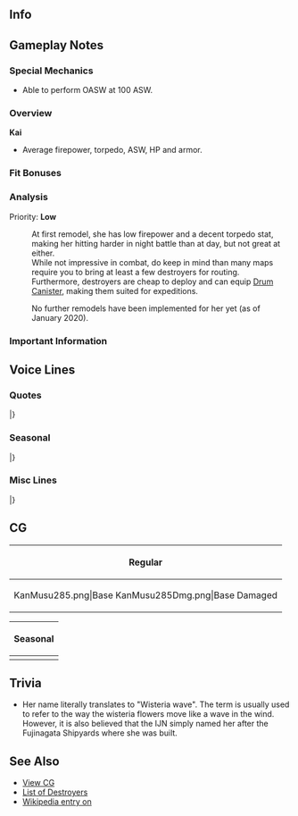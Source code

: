 ==Info==
{{KanmusuInfo|285}}
{{KanmusuInfo|285a}}

==Gameplay Notes==
===Special Mechanics===
* Able to perform OASW at 100 ASW.

===Overview===
'''Kai'''
* Average firepower, torpedo, ASW, HP and armor.  

===Fit Bonuses===
{{:{{BASEPAGENAME}}/Equipment Bonuses}}
{{clear}}

===Analysis===
Priority: '''Low'''

:At first remodel, she has low firepower and a decent torpedo stat, making her hitting harder in night battle than at day, but not great at either.
:While not impressive in combat, do keep in mind than many maps require you to bring at least a few destroyers for routing.
:Furthermore, destroyers are cheap to deploy and can equip [[Drum Canister]], making them suited for expeditions.

:No further remodels have been implemented for her yet (as of January 2020).

===Important Information===

==Voice Lines==
===Quotes===
{{ShipquoteHeader}}
{{ShipquoteKai
|scenario = Introduction
|origin = お疲れ！夕雲型十一番艦、藤波よ。司令、よろしくね！
|translation = I finally made it! I'm the 11th ship of the Yuugumo-class, Fujinami!  Nice to meet you, Commander!
|audio = Fujinami-Intro.mp3
}}
{{ShipquoteKai
|scenario = Introduction
|kai = yes
|origin = お疲れ！夕雲型十一番艦、藤波よ。司令、今日も、もち、頑張ろっか？ 
|translation = I finally made it! I'm the 11th Ship of the Yuugumo-class, Fujinami. Shall we do our very best today too, Commander?
|audio = FujinamiKai-Intro.mp3
}}
{{ShipquoteKai
|scenario = Library
|origin =艦隊型駆逐艦の決定版、夕雲型の十一番艦、藤波だよ。
三十二駆、そして十一水戦でデビューしたんだ。かなり状況は良くなかったけど、できる限り頑張ったよ。
最後は華の二水戦で、艦隊決戦、捷一号作戦に参加した…うん…辛かったな。でも、やれるだけはやったんだ。覚えておいてね！
|translation = I'm the last word in fleet destroyers and 11th ship of the Yuugumo-class, Fujinami. 
I made my debut in DesDiv32 and then DesRon11. The situation was pretty bad, but I still did the best that I could.
At the end, I participated in the decisive battle of Operation Sho-go 1 with the best DesRon2.<ref>[https://ja.wikipedia.org/wiki/%E6%8D%B7%E5%8F%B7%E4%BD%9C%E6%88%A6 Operation Sho-go] was the IJN's plan to turn the tide against the US that had 4 parts to it. Sho-go 1 was focused on the Philippines and was the plan for the [https://en.wikipedia.org/wiki/Battle_of_Leyte_Gulf Battle of Leyte Gulf]. The 'decisive battle' she is referring to is the [https://en.wikipedia.org/wiki/Battle_off_Samar Battle off Samar].</ref> Yeah... It was really difficult. But I did the best I could. Remember that!
|audio = Fujinami-Library.mp3
}}
{{ShipquoteKai
|scenario = Secretary 1
|origin = なぁに？藤波、呼んだ？
|translation =  What is it? Did you call me?
|audio = Fujinami-Sec1.mp3
}}
{{ShipquoteKai
|scenario = Secretary 2
|origin = あー、もう。忙しいのに。
|translation =  Ah, jeez. I'm busy.
|audio = Fujinami-Sec2.mp3
}}
{{ShipquoteKai
|scenario = Secretary 2
|kai = yes
|origin = あー、もう、今忙しいのに…あとで。 
|translation =  Ah, jeez.  I'm busy now... I'll talk to you later.
|audio = FujinamiKai-Sec2.mp3
}}
{{ShipquoteKai
|scenario = Secretary 3
|origin =あぁ、もう！…んとに、忙しいだから！え？新しい任務？今、司令のためにやってんのに！もうぅぅ！
|translation = Aah...jeez! I'm really busy! Eh? A new mission? But I'm already doing work for you, Commander. Jeeez!
|audio = Fujinami-Sec3.mp3
}}
{{ShipquoteKai
|scenario = Secretary 3
|kai = yes
|origin = あぁ、もう！…んとに、藤波、今忙しいんだから。もぉー、ほんっとにぃ。…司令、今じゃなきゃ…ダメなの？ 
|translation = Aah...jeez! I'm really busy right now!  Jeez, seriously... Can't this wait, Commander?
|audio = FujinamiKai-Sec3.mp3
}}
{{ShipquoteKai
|scenario = Secretary Idle
|origin = 司令は……あー、何か忙しそ。じゃ……ん？あ！沖ー、沖ちんてばー！あ、やほー。元気してる？あそう、そうなんだ。きひひひっ、まぁ、良いけどね。ま沖ちんも頑張んなよ。大丈夫だって。
|translation = Commander you...Ah, you look busy. Then... Hmmm? Ah, i-it's Okichin~! Ah, hi~ How are you? I see, is that so. Kihihihi~ Well, that's good then. I guess you're doing your best too. That's fine.<ref>Okichin is Okinami.</ref> 
|audio = Fujinami-SecIdle.mp3
}}
{{ShipquoteKai
|scenario = Secretary (Married)
|origin = 司令、ちょっと顔色が悪いけど…ん、そう…なんが暖かい物で入れようか？持ってく。はい、熱いから、気を付けてよ！あ、もう、言ったのに！ん…
|translation = You don't look so good, Commander... Hmm, I see... Should I get you something warm? I'll go get something. Here, it's hot so be careful!  Ah...jeez, I just told you to be careful! Ngh....
|audio = Fujinami-SecMarried.mp3
}}
{{ShipquoteKai
|scenario = Wedding
|origin = あ、もう、本当に忙しいんだから。艦隊決戦でしょう？護衛に輸送作戦。あと遠征も。だから…え？これ、藤波に？うわ、綺麗。本当に…いいの？そうか。
|translation = Ah, jeez, I'm really busy now. There's the decisive battle remember? Then escorts for transport operations. Then exercises. That's why... Eh? Is this for me? Wow, it's beautiful. Is this... really fine? I see.
|audio = Fujinami-Wedding.mp3
}}
{{ShipquoteKai
|scenario = Player's Score
|origin = 情報か。まあ、それは大事。もち。
|translation = Intelligence huh. Well, that is important. Definitely.
|audio = Fujinami-PlayerScore.mp3
}}
{{ShipquoteKai
|scenario = Joining the Fleet
|origin = 第二水雷戦隊、藤波、出撃します。…行くぞっ！
|translation = 2nd Torpedo Squadron, Fujinami, sortieing.... Let's go!
|audio = Fujinami-JoinFleet.mp3
}}
{{ShipquoteKai
|scenario = Equipment 1
|origin = いいね。……いいよ。
|translation = Pretty good... This is good.
|audio = Fujinami-Equip1.mp3
}}
{{ShipquoteKai
|scenario = Equipment 1
|kai = yes
|origin = あり、かな？ これ、いいねぇ。 
|translation = I guess this works? This is pretty good.
|audio = FujinamiKai-Equip1.mp3
}}
{{ShipquoteKai
|scenario = Equipment 2
|origin = いっひひっ。好きっ、かな？
|translation = Ehehehe~ I guess I like this?
|audio = Fujinami-Equip2.mp3
}}
{{ShipquoteKai
|scenario = Equipment 3
|origin = いいよねぇ。ごち！
|translation = This is pretty good. What a treat!
|audio = Fujinami-Equip3.mp3
}}
{{ShipquoteKai
|scenario = Supply
|origin = ごち、貰っとく。ありがとー
|translation = I accept this treat. Thanks~
|audio = Fujinami-Supply.mp3
}}
{{ShipquoteKai
|scenario = Docking (Minor Damage)
|origin = やっばー…ちょっとお風呂ね？
|translation = Not Goood.... I'll take a short bath alright?
|audio = Fujinami-DockMinor.mp3
}}
{{ShipquoteKai
|scenario = Docking (Major Damage)
|origin = ふーんふふーん♪…覗いたら駄目だから！ 司令、いーい！？
|translation = Fuunfufuun... No peeking! Got that, Commander?
|audio = Fujinami-DockMajor.mp3
}}
{{ShipquoteKai
|scenario = Construction
|origin = 建造、終わった。
|translation = Construction has ended.
|audio = Fujinami-Construction.mp3
}}
{{ShipquoteKai
|scenario = Returning from Sortie
|origin = 艦隊、戻ったよ。無事で何より、でーしょ？
|translation = The fleet is back. All that matters is we're back safely right?
|audio = Fujinami-SortieReturn.mp3
}}
{{ShipquoteKai
|scenario = Starting a Sortie
|origin = 三十二駆、藤波、抜錨。 いい、はーまーなーみっ？ 着いてきてね。
|translation = DesDiv32 Fujinami, setting sail! Ready, Ha-ma-na-mi? Follow me.
|audio = Fujinami-Sortie.mp3
}}
{{ShipquoteKai
|scenario = Starting a Battle
|origin = 敵艦隊見ゆ。さあ、みんな。突っ込むからね……っ！
|translation = Enemy fleet spotted. Alright, everyone. Let's charge in!
|audio = Fujinami-BattleStart.mp3
}}
{{ShipquoteKai
|scenario = Attack
|origin = 撃ち方…始めっ〜
|translation = Open... fire~!
|audio = Fujinami-Attack.mp3
}}
{{ShipquoteKai
|scenario = Night Battle Attack 
|origin = 負けるかぁっ〜！
|translation = I'm not losing~!
|audio = Fujinami-NightAttack.mp3
}}
{{ShipquoteKai
|scenario = Night Battle
|origin = 夜は、五月蝿い敵機がいないから好き。今のうちに仕留める！ 続いて。
|translation =  I like the night because there are no annoying enemy planes. There's nothing that can bring me down now! Follow me.<ref>She was sunk by bombers.</ref>
|audio = Fujinami-NightBattle.mp3
}}
{{ShipquoteKai
|scenario = MVP
|origin = え？そーなんだ、藤波が？そっ、か。いいんじゃない？きっひひひっ。いいよね？うん。
|translation = Eh? So I'm the one? I see~. Isn't this fine? Kihihihihi~ It's fine right? Yup!
|audio = Fujinami-MVP.mp3
}}
{{ShipquoteKai
|scenario = Minor Damage 1
|origin = ぎやぁーっ！こんのお……
|translation = Kyaah! You...
|audio = Fujinami-MinorDamage1.mp3
}}
{{ShipquoteKai
|scenario = Minor Damage 2
|origin = ぐあ…！こんなの…！
|translation =  Gah! Something like this...!
|audio = Fujinami-MinorDamage2.mp3
}}
{{ShipquoteKai
|scenario = Major Damage
|origin = ちっくしょお…！こんなの…こんなの…まだ、藤波…沈むもんか！
|translation = Damnit...! I won't... I won't... be sunk by... something like this!
|audio = Fujinami-MajorDamage.mp3
}}
{{ShipquoteKai
|scenario = Sunk
|origin = 沈むのか…ねえ…見ててね…藤波が消えていくとこ…見届けて…いて…ね…
|translation = I'm sinking huh... Hey... watch me... Please watch me disappear with your own eyes...<ref>There were no witnesses to Fujinami's sinking.</ref>
|audio = Fujinami-Sinking.mp3
}}
|} <references/>

{{clear}}

===Seasonal===
{{SeasonalHeaderOld}}
{{SeasonalQuote
|scenario = [[Seasonal/White_Day_2017|White Day 2017]]
|origin = えぇ、藤波、今年渡してないけど、いいの？そう？じゃあ、貰っとくね。来年、期待してて。
|translation =	Eh, I didn’t give you anything this year; is this fine? Really? Then, I’ll accept. Expect something next year.
|audio = Fujinami_White_Day_2017.mp3
|notes = 
}}
{{SeasonalQuote
|scenario = [[Seasonal/Coming_of_Spring_2017|Spring 2017]]
|origin = お花見の季節か。おき！おきちんっとか、お花見どうするの？えぇ、長波姉たちと？…あぁ、それ行きたいかもしれない。もちいいよね？
|translation =	It’s the season for cherry blossom viewing. Oki~! What are you doing for cherry blossom viewing, Okichin? Eh, with Naganami-neesan and the others? …Ah, I feel like coming along too. That’s definitely fine right?
|audio = Fujinami_Spring_2017_Sec1.mp3
|notes = 
}}
{{SeasonalQuote
|scenario = [[Seasonal/Fourth_Anniversary|4th Anniversary]]
|origin = 艦隊は……四周年なんだぁ。五年目に入るって事だよね。うん……そうなんだぁ。凄いね。司令、おめでと。藤波も頑張る。もち！
|translation =	It’s the fleet’s… 4th Anniversary. That means we’re entering the 5th year. Yeah… that’s right. Amazing. Congratulations, Commander. I’ll work hard too. Definitely!
|audio = Fujinami_4th_Anniversary_Sec1_2017.mp3
|notes = 
}}
{{SeasonalQuote
|scenario = [[Seasonal/Rainy_Season_2017|Rainy Season 2017]]
|origin = よく降るねぇ…まあ、しかったないけど。あぁ、その傘かわいい。傘もよく見る楽しいねえ。
|translation =	It’s really coming down… Well, it can’t be helped. Ah, that umbrella is cute. It’s pretty fun looking at umbrellas.
|audio = Fujinami_Rainy_Season_Sec1_2017.mp3
|notes = 
}}
{{SeasonalQuote
|scenario = [[Seasonal/Early_Summer_2017|Early Summer 2017]]
|origin = あぁ、夏祭りか？もち行きたい。浴衣、だそうきよう。ん、いよいしょ…ん…えっと…こんな感じで…あ、朝霜っち、き、きつけ手伝ってよう！
|translation =	Ah, a summer festival? Of course I’ll go. I need to put on a yukata. Hmm, let’s see here… Hmm… Ummm… Something like this… A-asashimocchi, I-I need a hand!
|audio = Fujinami_Sec1_Summer_2017.mp3
|notes = 
}}
{{SeasonalQuote
|scenario = [[Seasonal/Summer_2017|Midsummer 2017]]
|origin = あぁ、夏祭りか？もち行きたい。浴衣、だそうきよう。ん、いよいしょ…ん…えっと…こんな感じで…あ、朝霜っち、き、きつけ手伝ってよう！これで、いいかな？
|translation =	Ah, a summer festival? Of course I’ll go. I need to put on a yukata. Hmm, let’s see here… Hmm… Ummm… Something like this… A-asashimocchi, I-I need a hand! Is this fine now?
|audio = Fujinami_Sec1_Midsummer_2017.mp3
|notes = 
}}
{{SeasonalQuote
|scenario = [[Seasonal/Late_Autumn_2017|Late Autumn 2017]]
|origin = 何、司令、読んだ？藤浪これからちょっとお出掛けだけど。
|translation =	What is it, Commander? Did you call? I was just about to go out.
|audio = Fujinami_Late_Autumn_2017_Sec1.mp3
|notes = Secretary 1
}}
{{SeasonalQuote
|scenario = [[Seasonal/Late_Autumn_2017|Late Autumn 2017]]
|origin = お出掛けの時はおしゃれ、もち！でも少し寒くなってきたから、上着もきたくる…かな。
|translation =	You definitely need to dress up when going out! But it’s gotten a bit colder so I should probably wear my… coat.
|audio = Fujinami_Late_Autumn_2017_Sec2.mp3
|notes = Secretary 2
}}
{{SeasonalQuote
|scenario = [[Seasonal/Late_Autumn_2017|Late Autumn 2017]]
|origin = あぁ、もう、っとに。藤浪、秋は忙しいから！あぁ、鳥海さん？はい、藤浪を履いてきます、もち。きっと、きっとです。
|translation =	Ah, jeez, really. I’m so busy during autumn! Ah, Choukai? Yes, I’ll definitely come back. I’m super sure of it.
|audio = Fujinami_Late_Autumn_2017_Sec3.mp3
|notes = Secretary 3
}}
{{SeasonalQuote
|scenario = [[Seasonal/Christmas_2017|Christmas 2017]]
|origin = ちょ、鳥海さん、このケーキ、どうぞ！お、美味しいですか？よかったぁ。あ、あの…これも…
|translation =	Pl-please have some of this cake, Choukai! I-is it delicious? Great. Uh-umm… try this too…
|audio = Fujinami_Christmas_Sec1.mp3
|notes = Secretary 1
}}
{{SeasonalQuote
|scenario = [[Seasonal/Christmas_2017|Christmas 2017]]
|origin = うわぁ、司令！今藤波忙しいのに…。ん、でも…いいや。司令もこのケーキどうぞ！うひひ、おいしいよね？もち！
|translation =	Whoa, Commander! I’m busy now… Mmm, but… that’s fine. Try some of this cake too, Commander! Uhihi, it’s delicious right? Of course!
|audio = Fujinami_Christmas_Sec2.mp3
|notes = Secretary 2
}}
{{SeasonalQuote
|scenario = [[Seasonal/New_Year_2018|New Year 2018]]
|origin = あけましておめでと！司令、今年も、頑張ろうっか。うん。じゃあ、お年玉下さい！いひひぃ、もち！
|translation =	Happy New Year! I’ll work hard this year too, Commander. Yup. So, gimme some New Year’s money! Ihihi, of course!
|audio = Fujinami_New_Years_2018_Sec1.mp3
|notes = 
}}
{{SeasonalQuote
|scenario = [[Seasonal/Setsubun_2018|Setsubun 2018]]
|origin = えっと、私たちの鬼役は…鳥海さん？...じゃなくて、能代さんか？じゃ...いいの...か・な！えい！えーい！だ...やばっ！沖っち、逃げるよ！
|translation =	Ummm, the person playing our Oni is… Choukai? …That’s not it. Noshiro? Well… that’s fine… then! Take this! And thiiiis! Ah… Uhoh! Let’s scram, Okicchi!
|audio = Fujinami_Setsubun_2018_Sec1.mp3
|notes = 
}}
{{SeasonalQuote
|scenario = [[Seasonal/Valentine%27s_Day_2018|Valentine’s Day 2018]]
|origin = 司令、これ、上げる。もち手作り。当然！
|translation =	This is for you, Commander. It’s definitely hand made. Totally!
|audio = Fujinami_Valentines_2018_Sec_1.mp3
|notes = 
}}
{{SeasonalQuote
|scenario = [[Seasonal/White_Day_2018|White Day 2018]]
|origin = そうか、藤浪、今年はちゃんと良いしたしね。じゃぁ、ありがたくもらっとくね、もち。
|translation =	Yup, I did it properly this year. So I’ll gladly accept this.
|audio = Fujinami_White_Day_2018_Sec1.mp3
|notes = 
}}
{{SeasonalQuote
|scenario = [[Seasonal/Fifth_Anniversary|5th Anniversary]]
|origin = 艦隊は、五周年なんだ。ってことは、六年目に入るってことだよね。ん、そうなんだ。すごいね。…司令、おめでとう。藤浪、今年も頑張る、もち！
|translation =	It’s the fleet’s 5th Anniversary. That means we’re entering our 6th year. Hmm, I see. …Congratulations, Commander. I’ll definitely work hard this year!
|audio = Fujinami_5th_Anniversary_Sec1.mp3
|notes = 
}}
{{SeasonalQuote
|scenario = [[Seasonal/Saury_2018|Saury 2018]]
|origin = はまっち、秋刀魚祭りだよ。藤波も、もち参加。一緒に行くよね？
|translation =	It's the Saury Festival, Hamacchi. I'll definitely be joining in too. You'll come with me right?
|audio = Fujinami_Sec1_Saury_2018.mp3
|notes = 
}}
{{SeasonalQuote
|scenario = [[Seasonal/Late_Autumn_2018|Late Autumn 2018]]
|origin = あぁ、はまっち。これ？うん、動画撮影の準備だよ。ニュース映画みたいな。違う、違う、なんか鳥海さんから言われて、こんなの。そうだ、はまっちも手伝って。もちいいよね？うん、ありがとう。
|translation =	Ah, Hamacchi. This? Yeah, I'm getting the preparations done for a filming. For something like a news programme. No, no, Choukai taught me to do it kinda like this. I know, help me out, Hamacchi. It's definitely fine right? Yup, thanks.
|audio = Fujinami_Late_Autumn_2018_Sec1.mp3
|notes = 
}}
{{SeasonalQuote
|scenario = [[Seasonal/Sixth_Anniversary|6th Anniversary]]
|origin = えぇ、艦隊は六周年なの？次は七年目ってことだよね。ん、そうなんだ。ちょっとすごいね。司令、おめでとう。藤波、これからも頑張る。もち！
|translation =	Eh, it's the fleet's 6th Anniversary? That means this year is the 7th year. That's kinda amazing. Commander, congrats. I'll keep on working hard. Definitely!
|audio = Fujinami_6th_Anniversary_Sec2.mp3
|notes = Secretary 2
}}
{{SeasonalQuote
|scenario = [[Seasonal/Summer_2019|Summer 2019]]
|origin = そうだよ、梅雨が明ければ、夏。もち!
|translation =	That's right, once the rainy season is over, it's summer. Of course it is!
|audio = Fujinami_Summer_2019_Sec1.mp3
|notes = Secretary 1
}}
{{SeasonalQuote
|scenario = [[Seasonal/Summer_2019|Summer 2019]]
|origin = Play	夏といえば、夏祭りだよね？浴衣度さなきゃ。えっと…どこにしまったか……なぁ、ここか！？……ちがう…あれ？どこだ？
|translation =	When you think of summer, summer festivals come to mind right? I'll have to put on a yukata. Hmmm... where did I put it... Aha, here!? ...It wasn't there... Huh? Where is it?
|audio = Fujinami_Summer_2019_Sec2.mp3
|notes = Secretary 2
}}
{{SeasonalQuote
|scenario = [[Seasonal/Autumn_2019|Autumn 2019]]
|origin = 戦略機動ね。もち！大坂からがあってもいいよね？大坂からだっと…陸路かーな？
|translation =	A strategic maneouver? Alright! We'll be coming from Oosaka right? Coming from Oosaka... we'll take the land route.
|audio = Fujinami_Autumn_2019_Sec1.mp3
|notes = Secretary 1.
}}
{{SeasonalQuote
|scenario = [[Seasonal/Autumn_2019|Autumn 2019]]
|origin = 藤浪も行ってみようかーな？呉！呉鎮守府！
|translation =	Shall I come along too? Kure！ Kure Naval District！
|audio = Fujinami_Autumn_2019_Sec1.mp3
|notes = Secretary 2. Kure 130th Anniversary Collaboration line.
}}
{{SeasonalQuote
|scenario = [[Seasonal/Saury_2019|Saury 2019]]
|origin = 呉？楽しかったよ、もち！あとね、美味しかった。食べ過ぎちゃった。ちょっとダイエットしなきゃ。
|translation =	Kure? It was lots of fun! Also, there were lots of delicious things too. I think I ate too much. I probably need to go on a bit of a diet.
|audio = Fujinami_Saury_2019_Sec2.mp3
|notes = Secretary 2. Kure 130th Anniversary Collaboration line.
}}
{{SeasonalQuote
|scenario = [[Seasonal/Hinamatsuri_2020|Hinamatsuri 2020]]
|origin = 	ハマっち、元気だして。大丈夫だよ。もち！
|translation =	Hamacchi, cheer up. It'll be fine. I'm sure of it!
|audio = Fujinami_Hinamatsuri_2020_Secretary_2.mp3
|notes = Secretary 2
}}
{{SeasonalQuote
|scenario = [[Seasonal/Valentine%27s_Day_2020|Valentine's Day 2020]]
|origin = 	うん、ハヤちん、これくれるんだ？ありがとう。あぁ？もち食べるよ。
|translation =	Oh, Haya-chin, is this for me? Thanks. Ah? Of course I'll eat it.
|audio = Fujinami_Valentines_2020_Secretary_2.mp3
|notes = Secretary 2
}}
{{SeasonalQuote
|scenario = [[Seasonal/Seventh_Anniversary|7th Anniversary]]
|origin = 艦隊は…そうか、もう七周年なんだ。てことは、八年目に入るって事だよね？今は色々大変だけど、頑張ろう。藤波も頑張る。もち！
|translation =	It's the fleet's... I see, it's the 7th Anniversary. That means we're entering our 8th year? You've been through a lot but managed to pull through. I'll do my best too. For sure!
|audio = Fujinami_7th_Anniversary_Secretary_1.mp3
|notes = Secretary 1
}}
{{SeasonalQuote
|scenario = [[Seasonal/Seventh_Anniversary|7th Anniversary]]
|origin = 藤波はお家にいるよ。ここが藤波のお家だし。もち！
|translation =	I'm already home. This is my home after all. It is!
|audio = Fujinami_7th_Anniversary_Secretary_2.mp3
|notes = Secretary 2
}}
{{SeasonalQuote
|scenario = [[Seasonal/Seventh_Anniversary|7th Anniversary]]
|origin = こんな時だけに…負けるかぁっ〜！
|translation =	I won't lose... especially at a time like thiiiiis!
|audio = Fujinami_7th_Anniversary_Night_Attack.mp3
|notes = Night Attack
}}
{{SeasonalQuote
|scenario = [[Seasonal/Autumn_2020|Autumn 2020]]
|origin = ハヤちんもハマちんも行く？いいよ。みんなで行こう。もち！
|translation =	Haya-chin, Hama-chin, you two are going too? Alright. Let's all go together. For sure!
|audio = Fujinami_Autumn_2020_Secretary_1.mp3
|notes = 
}}
{{SeasonalQuote
|scenario = [[Seasonal/Eighth_Anniversary|8th Anniversary]]
|origin = 艦隊は、八周年なんだ。九年目に入るってことだよね？なんだかすごいよね。司令、おめでとう。藤浪も頑張る。もち！
|translation =	So it's the fleet's 8th Anniversary. That means we're in our 9th year, right? That's kinda amazing. Commander, congrats. I'll work hard too. For sure!
|audio = Fujinami_8th Anniversary_Secretary_1.mp3
|notes = 
}}
|}<references/>

{{clear}}

===Misc Lines===
{{SeasonalHeaderOld}}
{{SeasonalQuote
|scenario = [[Seasonal/Final_Battle|Final Battle 2017]]
|origin = なに、司令？呼んだ？藤波、何気には、もの凄く真剣に色々準備して忙しいんだけど。
|translation =	What is it, Commander? Did you call? I’ve suddenly been seriously busy doing all sorts of preparations. 
|audio = Fujinami_ShoGo_2017_Sec1.mp3
|notes = Secretary 1
}}
{{SeasonalQuote
|scenario = [[Seasonal/Final_Battle|Final Battle 2017]]
|origin = あぁ、もう。今回は藤波、まじで忙しいんだから。もち！
|translation =	Aah, jeez. I’m really busy right now. I really am!
|audio = Fujinami _ShoGo_2017_Sec2.mp3
|notes = Secretary 2
}}
{{SeasonalQuote
|scenario = [[Seasonal/Final_Battle|Final Battle 2017]]
|origin = そうだよ、出撃準備だよ。捷一号作戦の準備。えぇ、服？だから今は準備中なんだって。もち！
|translation =	That’s right, I’m preparing for the sortie. Getting ready for Operation Sho-1. Eh, clothes? I told you I’m getting them ready. For real!
|audio = Fujinami _ShoGo_2017_Sec3.mp3
|notes = Secretary 3
}}
{{SeasonalQuote
|scenario = [[Seasonal/Final_Battle|Final Battle 2018]]
|origin = 藤波、絶対に亡くさない！もち、戻ってくるんだ！
|translation =	I won’t die! I’ll definitely come back!
|audio = Fujinami_Kantai_Kessen_2018_Sec1.mp3
|notes = Secretary 1
}}
{{SeasonalQuote
|scenario = [[Seasonal/Final_Battle|Final Battle 2018]]
|origin = 浜っち、大丈夫だよ。この海は...でも、今はみんながいるから！
|translation =	I’m fine, Hamacchi. This sea is… But, everyone is here now!
|audio = Fujinami_Kantai_Kessen_2018_Sec2.mp3
|notes = Secretary 2
}}
{{SeasonalQuote
|scenario = [[Seasonal/Final_Battle|Final Battle 2018]]
|origin = 三十二駆、藤波、出撃します。生きて帰るから、もーち！
|translation =	DesDiv32, Fujinami, sortieing. I’ll definitely come back alive!
|audio = Fujinami_Kantai_Kessen_2018_JoinFleet.mp3
|notes = Joining the Fleet
}}
{{SeasonalQuote
|scenario = [[Seasonal/Final_Battle|Homecoming 2018]]
|origin = あぁ、まってたよハマっち。うん、本当まったよ。まあ、いいや。おきちんたちにも挨拶に行こう。三十二駆、頑張っていくぞ。もち！
|translation =	Ah, I’ve been waiting for you Hamacchi. Yup, I’ve been waiting a long time. Well, that’s fine. Let’s go greet Okichin and the others. Let’s give it our all as DesDiv32. For sure!
|audio = Fujinami_Homecoming_2018_Sec1.mp3
|notes = 
}}
{{SeasonalQuote
|scenario = [[Winter_2019_Event#Friend_Fleet_Voice_Lines|Winter 2019 Event]]
|origin = 藤波、了解！行くぞ！はまっち、いい？はやっちも。いくよ！
|translation =	Roger that! Let's go! Hamacchi, ready? Hayacchi, you too. Let's go!
|audio = FujinamiKai-Friend_Fleet_1.mp3
|notes = Friend Fleet 1
}}
{{SeasonalQuote
|scenario = [[Winter_2019_Event#Friend_Fleet_Voice_Lines|Winter 2019 Event]]
|origin = 三十二駆、突撃！行くぞ！はやっち、ついといで！
|translation =	DesDiv32, attacking! Let's go! Hayacchi, keep up!
|audio = FujinamiKai-Friend_Fleet_2.mp3
|notes = Friend Fleet 2
}}
{{SeasonalQuote
|scenario = [[Winter_2019_Event#Friend_Fleet_Voice_Lines|Winter 2019 Event]]
|origin = 藤波、了解！行くぞ！
|translation =	Roger that! Let's go!
|audio = FujinamiKai-Friend_Fleet_3.mp3
|notes = Friend Fleet 3
}}
|}<references/>

{{clear}}

==CG==
{| class="mw-collapsible mw-collapsed wikitable" style="width: 100%;"
!Regular
|-
|<gallery>
KanMusu285.png|Base
KanMusu285Dmg.png|Base Damaged
</gallery>
|}

{| class="mw-collapsible mw-collapsed wikitable" style="width: 100%;"
!Seasonal
|-
|<gallery>
KanMusu285Yukata.png|[[Seasonal/Summer_2017|Summer 2017]]
KanMusu285Yukatadmg.png||[[Seasonal/Summer_2017|Summer 2017 Damaged]]
KanMusu285FallCasual.png|[[Seasonal/Late_Autumn_2017|Late Autumn 2017]]
KanMusu285FallCasualDmg.png|[[Seasonal/Late_Autumn_2017|Late Autumn 2017 Damaged]]
KanMusu485_SurigaoStrait.png|[[Seasonal/Final_Battle|Final Battle 2018]]
KanMusu485_SurigaoStraitDmg.png|[[Seasonal/Final_Battle|Final Battle 2018 Damaged]]
Fujinami_Rainy_Season_2018.png|[[Seasonal/Rainy_Season_2018|Rainy Season 2018]]
Fujinami_Rainy_Season_2018_dmg.png|[[Seasonal/Rainy_Season_2018|Rainy Season 2018 Damaged]]
</gallery>
|}

==Trivia==
*Her name literally translates to "Wisteria wave". The term is usually used to refer to the way the wisteria flowers move like a wave in the wind. However, it is also believed that the IJN simply named her after the Fujinagata Shipyards where she was built.

==See Also==
*[[{{PAGENAME}}/Gallery|View {{PAGENAME}} CG]]
*[[EliteDD|List of Destroyers]]
*[[wikipedia:Japanese destroyer Fujinami|Wikipedia entry on {{PAGENAME}}]]

{{Shiplist}}